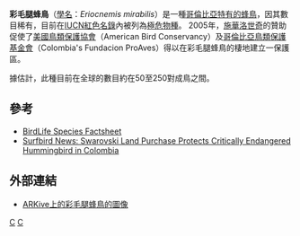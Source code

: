 {{Speciesbox
| taxon = Eriocnemis mirabilis
| binomial_authority = Meyer de Schauensee, 1967
| status = EN
| status_system = iucn3.1
| status_ref = <ref name="iucn">{{IUCN2008|assessors=|year=2010|id=143055|title=Eriocnemis mirabilis|downloaded=2011-04-22}}</ref>
}}

'''彩毛腿蜂鳥'''（[[學名|學名]]：''Eriocnemis mirabilis''）是一種[[哥倫比亞|哥倫比亞]][[特有種|特有的]][[蜂鳥|蜂鳥]]，因其數目稀有，目前在[[IUCN紅色名錄|IUCN紅色名錄]]內被列為[[極危物種|極危物種]]。
2005年，[[施華洛世奇|施華洛世奇]]的贊助促使了[[美國鳥類保護協會|美國鳥類保護協會]]（American Bird Conservancy）及[[哥倫比亞鳥類保護基金會|哥倫比亞鳥類保護基金會]]（Colombia's Fundacion ProAves）得以在彩毛腿蜂鳥的棲地建立一保護區。

據估計，此種目前在全球的數目約在50至250對成鳥之間。

==參考==
{{reflist}}
*[http://www.birdlife.org/datazone/species/index.html?action=SpcHTMDetails.asp&sid=2040&m=0 BirdLife Species Factsheet] {{Wayback|url=http://www.birdlife.org/datazone/species/index.html?action=SpcHTMDetails.asp&sid=2040&m=0 |date=20090103033006 }}
*[http://www.surfbirds.com/sbirdsnews/archives/2005/04/swarovski_land.html Surfbird News: Swarovski Land Purchase Protects Critically Endangered Hummingbird in Colombia] {{Wayback|url=http://www.surfbirds.com/sbirdsnews/archives/2005/04/swarovski_land.html |date=20080516023335 }}

==外部連結==
*[https://web.archive.org/web/20110415034541/http://www.arkive.org/colourful-puffleg/eriocnemis-mirabilis/ ARKive上的彩毛腿蜂鳥的圖像] 

{{Apodiformes-stub}}
{{Taxonbar}}

[[Category:蜂鳥科|C]]
[[Category:1967年描述的鸟类|C]]